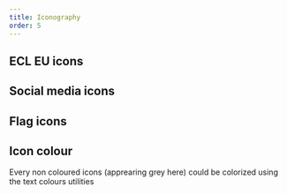 ```yaml
---
title: Iconography
order: 5
---
```



## ECL EU icons

<IconList system="eu" set="standard" />

## Social media icons

<IconList set="social-media" />

## Flag icons

<IconList set="flag" />

## Icon colour

Every non coloured icons (apprearing grey here) could be colorized using the <Link to="/eu/utilities/typography/usage/">text colours utilities</Link>

